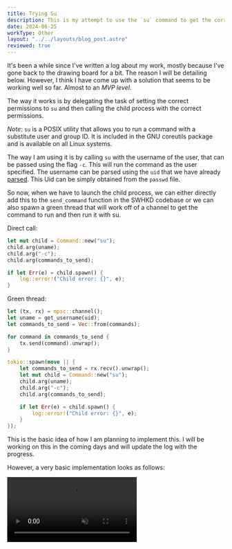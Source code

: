 ```yaml
---
title: Trying Su
description: This is my attempt to use the `su` command to get the correct permissions for the child process
date: 2024-06-25
workType: Other
layout: "../../layouts/blog_post.astro"
reviewed: true
---
```


It's been a while since I've written a log about my work, mostly because I've gone back to the drawing
board for a bit. The reason I will be detailing below.
However, I think I have come up with a solution that seems to be working well so far.
Almost to an *MVP level*.

The way it works is by delegating the task of setting the correct permissions to `su` and 
then calling the child process with the correct permissions.

*Note*: `su` is a POSIX utility that allows you to run a command with a substitute user and group ID.
It is included in the GNU coreutils package and is available on all Linux systems.

The way I am using it is by calling `su` with the username of the user, that can be passed using the
flag `-c`. This will run the command as the user specified.
The username can be parsed using the `uid` that we have already [parsed](/gsoc/logs/uid_works).
This Uid can be simply obtained from the `passwd` file.

So now, when we have to launch the child process, we can either directly add this to the 
`send_command` function in the SWHKD codebase or we can also spawn a green thread that will
work off of a channel to get the command to run and then run it with su.

Direct call:
```rust
let mut child = Command::new("su");
child.arg(uname);
child.arg("-c");
child.arg(commands_to_send);

if let Err(e) = child.spawn() {
    log::error!("Child error: {}", e);
}
```

Green thread:
```rust
let (tx, rx) = mpsc::channel();
let uname = get_username(uid);
let commands_to_send = Vec::from(commands);

for command in commands_to_send {
    tx.send(command).unwrap();
}

tokio::spawn(move || {
    let commands_to_send = rx.recv().unwrap();
    let mut child = Command::new("su");
    child.arg(uname);
    child.arg("-c");
    child.arg(commands_to_send);

    if let Err(e) = child.spawn() {
        log::error!("Child error: {}", e);
    }
});
```

This is the basic idea of how I am planning to implement this. I will be working on this
in the coming days and will update the log with the progress.

However, a very basic implementation looks as follows:

<video src="/vids/su-implementation.mp4" controls muted />

As you can see, there are still some issues that need to be resolved.
The initial login with sudo would not be required when called
from a window manager, but it is required when called from the terminal.

Moreover, the env variables are not being passed correctly, which in some cases is causing the 
GTK applications to not be able to read their cache.
This too can be resolved by passing the env variables correctly. 

I will be working on these issues in the coming days and will update the log with the progress.

